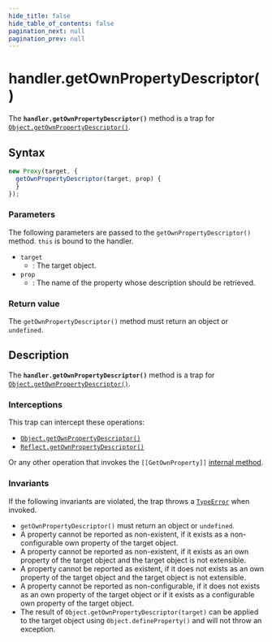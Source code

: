 ```yaml
---
hide_title: false
hide_table_of_contents: false
pagination_next: null
pagination_prev: null
---
```

# handler.getOwnPropertyDescriptor()

The **`handler.getOwnPropertyDescriptor()`** method is a trap for [`Object.getOwnPropertyDescriptor()`](../../../globals/Object/getOwnPropertyDescriptor.md).



## Syntax

```js
new Proxy(target, {
  getOwnPropertyDescriptor(target, prop) {
  }
});
```

### Parameters

The following parameters are passed to the `getOwnPropertyDescriptor()` method. `this` is bound to the handler.

- `target`
  - : The target object.
- `prop`
  - : The name of the property whose description should be retrieved.

### Return value

The `getOwnPropertyDescriptor()` method must return an object or `undefined`.

## Description

The **`handler.getOwnPropertyDescriptor()`** method is a trap for [`Object.getOwnPropertyDescriptor()`](../../../globals/Object/getOwnPropertyDescriptor.md).

### Interceptions

This trap can intercept these operations:

- [`Object.getOwnPropertyDescriptor()`](../../../globals/Object/getOwnPropertyDescriptor.md)
- [`Reflect.getOwnPropertyDescriptor()`](../../../globals/Reflect/getOwnPropertyDescriptor.md)

Or any other operation that invokes the `[[GetOwnProperty]]` [internal method](https://developer.mozilla.org/docs/Web/JavaScript/Reference/Global_Objects/Proxy#object_internal_methods).

### Invariants

If the following invariants are violated, the trap throws a [`TypeError`](../../../globals/TypeError/TypeError.md) when invoked.

- `getOwnPropertyDescriptor()` must return an object or `undefined`.
- A property cannot be reported as non-existent, if it exists as a non-configurable own property of the target object.
- A property cannot be reported as non-existent, if it exists as an own property of the target object and the target object is not extensible.
- A property cannot be reported as existent, if it does not exists as an own property of the target object and the target object is not extensible.
- A property cannot be reported as non-configurable, if it does not exists as an own property of the target object or if it exists as a configurable own property of the target object.
- The result of `Object.getOwnPropertyDescriptor(target)` can be applied to the target object using `Object.defineProperty()` and will not throw an exception.
